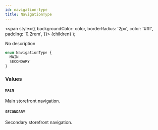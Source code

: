```yaml
---
id: navigation-type
title: NavigationType
---
```


<span
style={{
      backgroundColor: color,
      borderRadius: '2px',
      color: '#fff',
      padding: '0.2rem',
    }}>
{children}
</span>
);

No description

```graphql
enum NavigationType {
  MAIN
  SECONDARY
}
```

### Values

#### `MAIN`

Main storefront navigation.

#### `SECONDARY`

Secondary storefront navigation.
